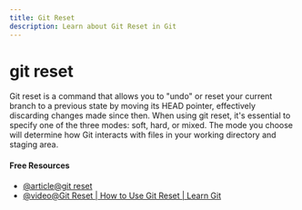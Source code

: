 ```yaml
---
title: Git Reset
description: Learn about Git Reset in Git
---
```


# git reset

Git reset is a command that allows you to "undo" or reset your current branch to a previous state by moving its HEAD pointer, effectively discarding changes made since then. When using git reset, it's essential to specify one of the three modes: soft, hard, or mixed. The mode you choose will determine how Git interacts with files in your working directory and staging area.

#### Free Resources

- [@article@git reset](https://www.atlassian.com/git/tutorials/undoing-changes/git-reset)
- [@video@Git Reset | How to Use Git Reset | Learn Git](https://www.youtube.com/watch?v=s1idhUiCk38)
